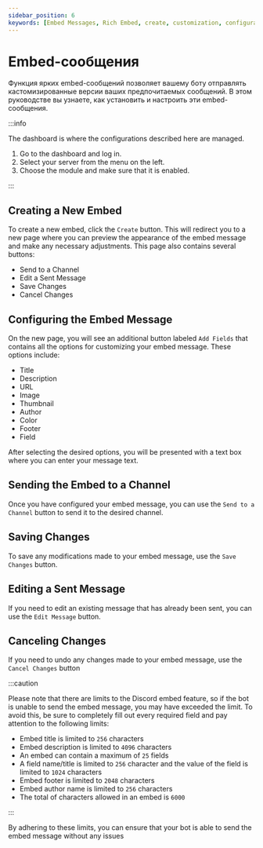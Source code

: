```yaml
---
sidebar_position: 6
keywords: [Embed Messages, Rich Embed, create, customization, configuration] 
---
```


# Embed-сообщения

Функция ярких embed-сообщений позволяет вашему боту отправлять кастомизированные версии ваших предпочитаемых сообщений. В этом руководстве вы узнаете, как установить и настроить эти embed-сообщения.

:::info

The dashboard is where the configurations described here are managed.

1. Go to the dashboard and log in.
2. Select your server from the menu on the left.
3. Choose the module and make sure that it is enabled.

:::

## Creating a New Embed 

To create a new embed, click the `Create` button. This will redirect you to a new page where you can preview the appearance of the embed message and make any necessary adjustments. This page also contains several buttons:

- Send to a Channel 
- Edit a Sent Message
- Save Changes
- Cancel Changes 

## Configuring the Embed Message

On the new page, you will see an additional button labeled `Add Fields` that contains all the options for customizing your embed message. These options include:

- Title
- Description
- URL
- Image
- Thumbnail
- Author
- Color
- Footer
- Field 

After selecting the desired options, you will be presented with a text box where you can enter your message text.

## Sending the Embed to a Channel

Once you have configured your embed message, you can use the `Send to a Channel` button to send it to the desired channel.

## Saving Changes 

To save any modifications made to your embed message, use the `Save Changes` button.

## Editing a Sent Message

If you need to edit an existing message that has already been sent, you can use the `Edit Message` button.

## Canceling Changes 

If you need to undo any changes made to your embed message, use the `Cancel Changes` button

:::caution

Please note that there are limits to the Discord embed feature, so if the bot is unable to send the embed message, you may have exceeded the limit. To avoid this, be sure to completely fill out every required field and pay attention to the following limits:

- Embed title is limited to `256` characters
- Embed description is limited to `4096` characters
- An embed can contain a maximum of `25` fields
- A field name/title is limited to `256` character and the value of the field is limited to `1024` characters
- Embed footer is limited to `2048` characters
- Embed author name is limited to `256` characters
- The total of characters allowed in an embed is `6000`

:::

By adhering to these limits, you can ensure that your bot is able to send the embed message without any issues

